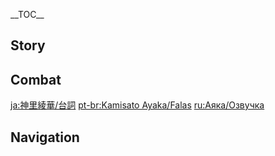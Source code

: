 {{CharacterTabs}}
{{LanguageTabs}}
__TOC__
==Story==
{{VO/Story
|character           = {{ROOTPAGENAME}}
|name                = Kamisato Ayaka

|vo_01_01_title      = Hello
|vo_01_01_file       = VO_{language}{character} Hello.ogg
|vo_01_01_tx         = Master of Inazuma Kamisato Art Tachi Jutsu &mdash; Kamisato Ayaka, present!<br />Delighted to make your acquaintance.

|vo_02_01_title      = Chat: Stability
|vo_02_01_file       = VO_{language}{character} Chat - Stability.ogg
|vo_02_01_tx         = I only wish life could be as leisurely as this a little more often... How greedy of me.

|vo_02_02_title      = Chat: Sword
|vo_02_02_file       = VO_{language}{character} Chat - Sword.ogg
|vo_02_02_tx         = A blade is like a tea-leaf. Only those who sample it many times can appreciate its true qualities.

|vo_02_03_title      = Chat: Zoning Out
|vo_02_03_file       = VO_{language}{character} Chat - Zoning Out.ogg
|vo_02_03_tx         = So this is a day in the life of the Traveler... Hehe, I'm learning more about you all the time.

|vo_02_04_title      = Chat: Famous Sword
|vo_02_04_file       = VO_{language}{character} Chat - Famous Sword.ogg
|vo_02_04_tx         = A blade embraces its duty as a jeweler cherishes their gems.

|vo_03_01_title      = When It Rains
|vo_03_01_file       = VO_{language}{character} When It Rains.ogg
|vo_03_01_tx         = Come with me, let us find shelter from the rain.

|vo_03_02_title      = When Thunder Strikes
|vo_03_02_file       = VO_{language}{character} When Thunder Strikes.ogg
|vo_03_02_tx         = Her Excellency... What is she trying to communicate?
|vo_03_02_mention    = Raiden Shogun

|vo_03_03_title      = When It Snows
|vo_03_03_file       = VO_{language}{character} When It Snows.ogg
|vo_03_03_tx         = "Snow that once adorned the world in silver, thaws to reveal the gleam of the fruit upon frost-laden branches." *sigh* How picturesque! Only some tea would make this setting more complete.

|vo_03_04_title      = When the Sun Is Out
|vo_03_04_file       = VO_{language}{character} When the Sun Is Out.ogg
|vo_03_04_tx         = There's a pleasant breeze and glorious sunshine... So, where shall we go for a walk?

|vo_03_05_title      = When It's Windy
|vo_03_05_file       = VO_{language}{character} When It's Windy.ogg
|vo_03_05_tx         = Close your eyes and face the wind... It feels wonderful, doesn't it?

|vo_04_01_title      = Good Morning
|vo_04_01_file       = VO_{language}{character} Good Morning.ogg
|vo_04_01_tx         = Oh, good morning, Traveler. ...Whenever I see you in the morning, somehow, it makes me feel like... today is going to be a good day.

|vo_04_02_title      = Good Afternoon
|vo_04_02_file       = VO_{language}{character} Good Afternoon.ogg
|vo_04_02_tx         = Good afternoon. It is normal to feel drowsy after lunch, might I interest you in a game of Go to stimulate the mind?

|vo_04_03_title      = Good Evening
|vo_04_03_file       = VO_{language}{character} Good Evening.ogg
|vo_04_03_tx         = Greetings. An auspicious breeze blows this evening. Tonight will be peaceful.

|vo_04_04_title      = Good Night
|vo_04_04_file       = VO_{language}{character} Good Night.ogg
|vo_04_04_tx         = "Was it one's thoughts that drew him to my dreams? Had I known it a dream, one would not have awakened." Hehe, I love that poem.

|vo_05_01_title      = About {character}: Yashiro Commission
|vo_05_01_file       = VO_{language}{character} About {character} - Yashiro Commission.ogg
|vo_05_01_tx         = "Inazuma Shogunate, Yashiro Commission, Kamisato Clan." Widely known as one of the most distinguished clans in all of Inazuma, it is the branch of the Tri-Commission that manages ceremonial and cultural affairs. Since my parents passed, Brother and I assumed responsibility for all clan matters, big and small.
|vo_05_01_mention    = Kamisato Ayato,Kamisato Kayo

|vo_05_02_title      = About {character}: Position
|vo_05_02_friendship = 4
|vo_05_02_file       = VO_{language}{character} About {character} - Position.ogg
|vo_05_02_tx         = Many look up to me as the Shirasagi Himegimi and as the daughter of the Kamisato Clan. But the object of their respect has everything to do with my position, and nothing at all to do with me, Ayaka. It makes me think that... maybe, there is only one person I know who is truly able to get close to me...

|vo_05_03_title      = About {character}: Aspiration
|vo_05_03_friendship = 6
|vo_05_03_file       = VO_{language}{character} About {character} - Aspiration.ogg
|vo_05_03_tx         = Today, as in the past, I aspire to be somebody whom everyone can trust. But what motivates me is no longer the responsibilities I shoulder, or the expectations of other people. Rather, it is the fact that you are this kind of person, too.

|vo_06_01_title      = About Us: Teahouse
|vo_06_01_file       = VO_{language}{character} About Us - Teahouse.ogg
|vo_06_01_tx         = If you've got time, shall we take a walk to Komore Teahouse? To chat about the art of tea on a pleasant day like this seems like the sophisticated thing to do.

|vo_06_02_title      = About Us: Festivals
|vo_06_02_friendship = 6
|vo_06_02_quest      = The Whispers of the Crane and the White Rabbit
|vo_06_02_file       = VO_{language}{character} About Us - Festivals.ogg
|vo_06_02_tx         = If I ever have the chance, I would very much like to experience the festivities of another nation with you one day. Though, I will need some guidance on local customs and etiquette, and advice on what gifts to bring... Could I trouble you to give me some guidance?

|vo_07_01_title      = About the [[Vision]]
|vo_07_01_friendship = 4
|vo_07_01_file       = VO_{language}{character} About the Vision.ogg
|vo_07_01_tx         = Visions are a seal of approval for those who are most ambitious. As for my own ambitions, they shall remain private for now. It is nothing more than an insignificant dream.

|vo_07_02_title      = Something to Share
|vo_07_02_file       = VO_{language}{character} Something to Share.ogg
|vo_07_02_tx         = It is said that "the flavor of Zen is that of tea," and it is also said that "the power of Zen is that of the blade." One might then ask: What does that say about the relationship between tea and the blade?

|vo_07_03_title      = Interesting Things
|vo_07_03_file       = VO_{language}{character} Interesting Things.ogg
|vo_07_03_tx         = Have you ever noticed the withering sakura tree in the city? For me, there is a beauty to the withering, it brings back fond memories of the spring. Most people don't agree &mdash; sakura trees that will never bloom again are removed. But when I look at a tree, all I want is to see it blossom again... just one more time...

|vo_08_01_title      = About [[Thoma]]
|vo_08_01_friendship = 4
|vo_08_01_file       = VO_{language}{character} About Thoma.ogg
|vo_08_01_tx         = Thoma is a dear friend. He always lifts my spirits with his sunny disposition. In a sense, I think of him as another brother, and as a full member of the Kamisato Clan.
|vo_08_01_mention    = Thoma

|vo_08_02_title      = About [[Kujou Sara]]
|vo_08_02_friendship = 4
|vo_08_02_file       = VO_{language}{character} About Kujou Sara.ogg
|vo_08_02_tx         = Kujou Sara of the Tenryou Commission is... not known to smile, and I have had my fair share of disputes with her. She is, however, a loyal servant to Inazuma, there is no question about that.
|vo_08_02_mention    = Kujou Sara

|vo_08_03_title      = About [[Shikanoin Heizou]]
|vo_08_03_friendship = 4
|vo_08_03_file       = VO_{language}{character} About Shikanoin Heizou.ogg
|vo_08_03_tx         = Mr. Shikanoin belongs to the Tenryou Commission, just like Miss Kujou. He is very... principled, sometimes even more determinedly so than Miss Kujou. The only thing is, when it comes to the question of which matters should be governed by his principles, I believe only Mr. Shikanoin himself knows the answer...
|vo_08_03_mention    = Kujou Sara,Shikanoin Heizou

|vo_08_04_title      = About [[Sayu]]
|vo_08_04_friendship = 4
|vo_08_04_file       = VO_{language}{character} About Sayu.ogg
|vo_08_04_tx         = Ah, little Sayu. She hasn't been causing you any trouble lately, has she? Hehe, if you ever notice her slacking off, please let me know.
|vo_08_04_mention    = Sayu

|vo_08_05_title      = About the [[Raiden Shogun]]: Guesswork
|vo_08_05_friendship = 4
|vo_08_05_file       = VO_{language}{character} About the Raiden Shogun - Guesswork.ogg
|vo_08_05_tx         = The Almighty Shogun? It would be improper of me to comment, given that I am one of her subjects. All I will say is that... I think that Her Excellency must get lonely on the road to eternity.
|vo_08_05_mention    = Raiden Shogun,Ei

|vo_08_06_title      = About the Raiden Shogun: Standpoint
|vo_08_06_friendship = 6
|vo_08_06_quest      = Omnipresence Over Mortals
|vo_08_06_subtitle   = For English, this line does not feature audio.
|vo_08_06_file       = VO_{language}{character} About the Raiden Shogun - Standpoint.ogg
|vo_08_06_tx         = To witness the Musou no Hitotachi and live to tell the tale is quite a remarkable feat. Even though I recognize her as our true deity with the power to change Inazuma's fate at will, if there is conflict between the two of you, then... I shall choose to side with you.
|vo_08_06_mention    = Raiden Shogun,Ei

|vo_08_07_title      = About [[Yae Miko]]
|vo_08_07_friendship = 4
|vo_08_07_file       = VO_{language}{character} About Yae Miko.ogg
|vo_08_07_tx         = I have always greatly enjoyed working with Guuji Yae. Organizing festival affairs generally takes a lot of effort and doesn't generate much income, but Guuji Yae's events always come off both elegant and profitable.
|vo_08_07_mention    = Yae Miko

|vo_08_08_title      = About [[Kamisato Ayato]]
|vo_08_08_friendship = 4
|vo_08_08_file       = VO_{language}{character} About Kamisato Ayato.ogg
|vo_08_08_tx         = As the head of the Kamisato Clan, brother always has a full schedule of places he needs to be. I do try my best to share his load, but there is no changing the pressure he is subjected to all year round, and the toll it takes upon him. *sigh* If you see him, remind him to take care of himself, for his sister's sake...
|vo_08_08_mention    = Kamisato Ayato

|vo_08_09_title      = About [[Yoimiya]]
|vo_08_09_friendship = 4
|vo_08_09_file       = VO_{language}{character} About Yoimiya.ogg
|vo_08_09_tx         = The Yashiro Commission and the shrine maidens are responsible for festival affairs, and Yoimiya, as a fireworks expert, knows how to create an atmosphere. So we have become well acquainted with her over the years.<br />Hmm? Public order and fire prevention? We factor these concerns in well in advance during the planning stage. To deny people the chance to see fireworks simply for these reasons would leave them feeling very disappointed.
|vo_08_09_mention    = Yoimiya

|vo_09_01_title      = More About {character}: I
|vo_09_01_quest      = Stillness, the Sublimation of Shadow
|vo_09_01_file       = VO_{language}{character} More About {character} - 01.ogg
|vo_09_01_tx         = Your request is quite unusual for me. Since I see you as a friend, it would only be fair to be open and honest with you, but if this means sharing secrets of the Kamisato Clan... I would ask that you keep anything I tell you in strict confidence.

|vo_09_02_title      = More About {character}: II
|vo_09_02_friendship = 3
|vo_09_02_quest      = Stillness, the Sublimation of Shadow
|vo_09_02_file       = VO_{language}{character} More About {character} - 02.ogg
|vo_09_02_tx         = The Kamisato Clan once suffered a major blow when we failed to protect a swordsmith of national significance. We were harassed by the Fatui, we lost many of our people, and we received a great deal of criticism. It all aged Father greatly, and severely damaged the Kamisato Clan's standing within the Shogunate. Brother has worked tirelessly to reverse the trend since he assumed leadership, but although our clan's position is now restored and the Yashiro Commission is unified once more, we still rely on Brother to make the decisions on all matters of any importance.
|vo_09_02_mention    = Kamisato Ayato

|vo_09_03_title      = More About {character}: III
|vo_09_03_friendship = 4
|vo_09_03_quest      = Stillness, the Sublimation of Shadow
|vo_09_03_file       = VO_{language}{character} More About {character} - 03.ogg
|vo_09_03_tx         = The art of blade forging taught by the Shogun varies based on astrology, application, materials used, the furnace conditions, individual personalities, and elemental changes. These differences between smiths is what gave rise to the Raiden Gokaden. Swordsmiths capable of forging renowned blades are seen as spiritual personnel with sacred abilities, and as such they should be managed by the Yashiro Commission, which oversees all cultural, artistic, and ceremonial affairs. So naturally, the swordsmith's betrayal is the fault of ineffectual management by the Kamisato Clan.
|vo_09_03_mention    = Raiden Shogun,Ei

|vo_09_04_title      = More About {character}: IV
|vo_09_04_friendship = 5
|vo_09_04_quest      = Stillness, the Sublimation of Shadow
|vo_09_04_file       = VO_{language}{character} More About {character} - 04.ogg
|vo_09_04_tx         = My mother was the most incredible person. She was always so dignified and elegant, always smiling, no matter what situation she might be facing. She had so much to deal with in the clan on so many levels, but she took it all in stride &mdash; it was like nothing could ever faze her. Everything about her was perfect, and I say that without exaggerating. *sigh* But the moment she passed away, I realized... I couldn't hide behind my mother any longer. I wasn't little Ayaka any more.
|vo_09_04_mention    = Kamisato Kayo

|vo_09_05_title      = More About {character}: V
|vo_09_05_friendship = 6
|vo_09_05_quest      = Stillness, the Sublimation of Shadow
|vo_09_05_file       = VO_{language}{character} More About {character} - 05.ogg
|vo_09_05_tx         = What I want to say next is perhaps not befitting of a member of the Inazuma Shogunate, Yashiro Commission, Kamisato Clan, but... unless I am mistaken, I trust that you will not take issue with this slight departure from convention on my part...<br />That is to say... I'm a little tired, may I rest my head on your shoulder? Just for a moment.

|vo_10_01_title      = {character}'s Hobbies
|vo_10_01_file       = VO_{language}{character} Hobbies.ogg
|vo_10_01_tx         = I have great affection for the arts: music, song, poetry, shougi, and dancing. And you?

|vo_10_02_title      = {character}'s Troubles: Concerns
|vo_10_02_file       = VO_{language}{character} Troubles - Concerns.ogg
|vo_10_02_tx         = Troubles? Well, I mean... that's life, isn't it? There will always be things that don't go one's way. But I do not wish to worry those around me on account of things that are my concern alone... so, it is best if I keep them to myself.

|vo_10_03_title      = {character}'s Troubles: Desires
|vo_10_03_friendship = 6
|vo_10_03_file       = VO_{language}{character} Troubles - Desires.ogg
|vo_10_03_tx         = Openness is something I find very difficult. I constantly have to remind myself that as a lady of the Kamisato Clan, there are countless people watching and countless expectations to live up to. I must be a model of exemplary conduct at all times. But even so, shouldn't I still follow my dreams? Shouldn't I... share my true feelings with you?

|vo_10_04_title      = Favorite Food
|vo_10_04_file       = VO_{language}{character} Favorite Food.ogg
|vo_10_04_tx         = I'm fascinated by food from overseas. Though I don't get to try it very often... So, if I had to choose something from Inazuma, then probably... Chazuke. But not when anybody else is watching... So I tell you that in confidence.

|vo_10_05_title      = Least Favorite Food
|vo_10_05_file       = VO_{language}{character} Least Favorite Food.ogg
|vo_10_05_tx         = Though I do not eschew animal fat and organs entirely, they are far from my first choice.

<!-- Receiving a Gift -->
|vo_11_01_title      = Receiving a Gift: I
|vo_11_01_file       = VO Kamisato Ayaka Receiving a Gift - 01.ogg
|vo_11_01_tx         = Mmm... Yes, I am truly fortunate...

|vo_11_02_title      = Receiving a Gift: II
|vo_11_02_file       = VO Kamisato Ayaka Receiving a Gift - 02.ogg
|vo_11_02_tx         = Thank you for the opportunity to try this dish. I will always savor it.

|vo_11_03_title      = Receiving a Gift: III
|vo_11_03_file       = VO Kamisato Ayaka Receiving a Gift - 03.ogg
|vo_11_03_tx         =Hmm... It's a bit greasy for my taste.

|vo_12_01_title      = Birthday
|vo_12_01_file       = VO_{language}{character} Birthday.ogg
|vo_12_01_tx         = Come with me! We're not going far away &mdash; I promise it won't delay you too much.<br />I managed to find out when your birthday was well in advance, so I could prepare in good time. Hopefully this wasn't assuming too much, but I guessed you might prefer this to an expensive gift.<br />In honor of your birthday, please allow me to perform a fan dance for you.

|vo_13_01_title      = Feelings About Ascension: Intro
|vo_13_01_ascension  = 1
|vo_13_01_file       = VO_{language}{character} Feelings About Ascension - 01.ogg
|vo_13_01_tx         = Thank you very much. It has been richly rewarding to learn from you so far, and I believe my skills with the blade can go even further still.

|vo_13_02_title      = Feelings About Ascension: Building Up
|vo_13_02_ascension  = 2
|vo_13_02_file       = VO_{language}{character} Feelings About Ascension - 02.ogg
|vo_13_02_tx         = Thank you for your guidance. With your assistance, I am gaining a more thorough understanding of my capabilities.

|vo_13_03_title      = Feelings About Ascension: Climax
|vo_13_03_ascension  = 4
|vo_13_03_file       = VO_{language}{character} Feelings About Ascension - 03.ogg
|vo_13_03_tx         = I feel more competent now than ever before. I even have the time outside my work for the Yashiro Commission to try some new things. Would you like to try one of my home-made snacks? I just learned how to make them recently.

|vo_13_04_title      = Feelings About Ascension: Conclusion
|vo_13_04_ascension  = 6
|vo_13_04_file       = VO_{language}{character} Feelings About Ascension - 04.ogg
|vo_13_04_tx         = "Though I cling to that which has given me the strength to hold on, the weight of letting go is ever-foreboding."<br />My apologies, it should be a happy occasion, and yet it is such a sad phrase that comes to mind. Our time together has been so pleasant that I am fearful of losing what I have gained. I'm sorry, I must compose myself.
}}

==Combat==
{{Combat VO
|character           = Kamisato Ayaka

|skill_1_tx          = Take flight.
|skill_2_tx          = My apologies.
|skill_3_tx          = Whirling snow.

|burst_1_tx          = Embrace the ice.
|burst_2_tx          = Sakura {{not a typo|swirl}}.
|burst_3_tx          = Kamisato Art: Soumetsu!

|sprint-s_1_file     = Sprint Start 01,Sprint Start 02,Sprint Start 03


|glider_1_file       = Deploying Wind Glider 01,Deploying Wind Glider 02,Deploying Wind Glider 03

|chest_1_tx          = Collecting rare and exquisite treasures... Yes, this seems suitably sophisticated.
|chest_2_tx          = Hehe... Today is a lucky day.
|chest_3_tx          = I shall treasure this good fortune.

|low-hp_1_tx         = I will not stand for this.
|low-hp_2_tx         = A worthy opponent...
|low-hp_3_tx         = We ought to end this!


|fallen_1_tx         = Pardon my indiscretion...
|fallen_2_tx         = Much remains... unfinished...
|fallen_3_tx         = I have dishonored... our clan...

|hit-l_1_file        = Light Hit Taken 01,Light Hit Taken 02,Light Hit Taken 03,Light Hit Taken 04,Light Hit Taken 05,Light Hit Taken 06

|hit-h_1_tx          = So rude!
|hit-h_2_tx          = Unthinkable...
|hit-h_3_file        = Heavy Hit Taken 03,Heavy Hit Taken 04,Heavy Hit Taken 05,Heavy Hit Taken 06

|join_1_tx           = Kamisato Ayaka, present.
|join_2_tx           = I await your instruction.
|join_3_tx           = A pleasure to be working with you.

|idle_1_file         = Standby 02
|idle_1_actual_tx    = A blade embraces its duty as a jeweler cherishes their gems.

|atk-l_1_file        = Light Attack 01,Light Attack 02,Light Attack 03,Light Attack 04,Light Attack 05,Light Attack 06,Light Attack 07

|atk-m_1_file        = Mid Attack 01,Mid Attack 02,Mid Attack 03

|atk-h_1_file        = Heavy Attack 01,Heavy Attack 02,Heavy Attack 03

|climb_1_file        = Climbing 01,Climbing 02,Climbing 03,Climbing 04,Climbing 05

|climb-b_1_file      = Climbing Breath 01,Climbing Breath 02,Climbing Breath 03
|jump_1_file         = Jumping 01,Jumping 02,Jumping 03,Jumping 04,Jumping 05
}}

[[ja:神里綾華/台詞]]
[[pt-br:Kamisato Ayaka/Falas]]
[[ru:Аяка/Озвучка]]

==Navigation==
{{Character Navbox|link type=vo}}